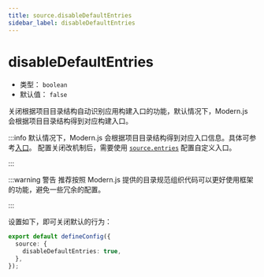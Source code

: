```yaml
---
title: source.disableDefaultEntries
sidebar_label: disableDefaultEntries
---
```

# disableDefaultEntries

- 类型： `boolean`
- 默认值： `false`

关闭根据项目目录结构自动识别应用构建入口的功能，默认情况下，Modern.js 会根据项目目录结构得到对应构建入口。

:::info
默认情况下，Modern.js 会根据项目目录结构得到对应入口信息。具体可参考[入口](/guides/concept/entries)。
配置关闭改机制后，需要使用 [`source.entries`](/configure/app/source/entries) 配置自定义入口。

:::

:::warning 警告
推荐按照 Modern.js 提供的目录规范组织代码可以更好使用框架的功能，避免一些冗余的配置。

:::

设置如下，即可关闭默认的行为：

```ts title="modern.config.ts"
export default defineConfig({
  source: {
    disableDefaultEntries: true,
  },
});
```
